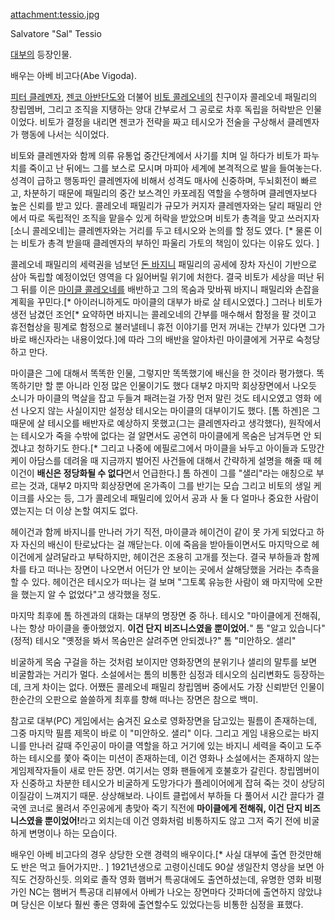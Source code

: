 attachment:tessio.jpg

Salvatore "Sal" Tessio

[[대부]]의 등장인물.

배우는 아베 비고다(Abe Vigoda).

[[피터 클레멘자]], [[젠코 아반단도]]와 더불어 [[비토 콜레오네]]의 친구이자 콜레오네 패밀리의 창립멤버, 그리고 조직을 지탱하는 양대 간부로서 그 공로로 차후 독립을 허락받은 인물이었다. 비토가 결정을 내리면 젠코가 전략을 짜고 테시오가 전술을 구상해서 클레멘자가 행동에 나서는 식이었다.

비토와 클레멘자와 함께 의류 유통업 중간단계에서 사기를 치며 일 하다가 비토가 파누치를 죽이고 난 뒤에느 그를 보스로 모시며 마피아 세계에 본격적으로 발을 들여놓는다. 
성격이 급하고 행동파인 클레멘자에 비해서 성격도 매사에 신중하며, 두뇌회전이 빠르고, 차분하기 때문에 패밀리의 중간 보스격인 카포레짐 역할을 수행하며 클레멘자보다 높은 신뢰를 받고 있다. 콜레오네 패밀리가 규모가 커지자 클레멘자와는 달리 패밀리 안에서 따로 독립적인 조직을 맡을수 있게 허락을 받았으며 비토가 총격을 맞고 쓰러지자 [소니 콜레오네]는 클레멘자와는 거리를 두고 테시오와 논의를 할 정도 였다. [* 물론 이는 비토가 총격 받을때 클레멘자의 부하인 파울리 가토의 책임이 있다는 이유도 있다. ]

콜레오네 패밀리의 세력권을 넘보던 [[돈 바지니]] 패밀리의 공세에 장차 자신이 기반으로 삼아 독립할 예정이었던 영역을 다 잃어버릴 위기에 처한다. 결국 비토가 세상을 떠난 뒤 그 뒤를 이은 [[마이클 콜레오네]]를 배반하고 그의 목숨과 맞바꿔 바지니 패밀리와 손잡을 계획을 꾸민다.[* 아이러니하게도 마이클의 대부가 바로 살 테시오였다.] 그러나 비토가 생전 남겼던 조언[* 요약하면 바지니는 콜레오네의 간부를 매수해서 함정을 팔 것이고 휴전협상을 핑계로 함정으로 불러낼테니 휴전 이야기를 먼저 꺼내는 간부가 있다면 그가 바로 배신자라는 내용이었다.]에 따라 그의 배반을 알아차린 마이클에게 거꾸로 숙청당하고 만다.

마이클은 그에 대해서 똑똑한 인물, 그렇지만 똑똑했기에 배신을 한 것이라 평가했다. 똑똑하기만 할 뿐 아니라 인정 많은 인물이기도 했다 대부2 마지막 회상장면에서 나오듯 소니가 마이클의 멱살을 잡고 두들겨 패려는걸 가장 먼저 말린 것도 테시오였고 영화 에선 나오지 않는 사실이지만 설정상 테시오는 마이클의 대부이기도 했다. [톰 하겐]은 그 때문에 살 테시오를 배반자로 예상하지 못했고(그는 클레멘자라고 생각했다), 원작에서는 테시오가 죽을 수밖에 없다는 걸 알면서도 공연히 마이클에게 목숨은 남겨두면 안 되겠냐고 청하기도 한다.[* 그리고 나중에 에필로그에서 마이클을 놔두고 아이들과 도망간 케이 아담스를 데려올 때 지금까지 벌어진 사건들에 대해서 간략하게 설명을 해줄 때 헤이건이 '''배신은 정당화될 수 없다'''면서 언급한다.]
톰 하겐이 그를 "샐리"라는 애칭으로 부르는 것과, 대부2 마지막 회상장면에 온가족이 그를 반기는 모습 그리고 비토의 생일 케이크를 사오는 등, 그가 콜레오네 패밀리에 있어서 공과 사 둘 다 얼마나 중요한 사람이였는지는 더 이상 논할 여지도 없다.

헤이건과 함께 바지니를 만나러 가기 직전, 마이클과 헤이건이 같이 못 가게 되었다고 하자 자신의 배신이 탄로났다는 걸 깨닫는다. 이에 죽음을 받아들이면서도 마지막으로 헤이건에게 살려달라고 부탁하지만, 헤이건은 조용히 고개를 젓는다. 결국 부하들과 함께 차를 타고 떠나는 장면이 나오면서 어딘가 안 보이는 곳에서 살해당했을 거라는 추측을 할 수 있다. 헤이건은 테시오가 떠나는 걸 보며 "그토록 유능한 사람이 왜 마지막에 오판을 했는지 알 수 없었다"고 생각했을 정도.

마지막 최후에 톰 하겐과의 대화는 대부의 명장면 중 하나.
테시오  "마이클에게 전해줘, 나는 항상 마이클을 좋아했었지. '''이건 단지 비즈니스였을 뿐이었어.'''"
톰  "알고 있습니다"
(정적)
테시오  "옛정을 봐서 목숨만은 살려주면 안되겠나?"
톰  "미안하오. 샐리"

비굴하게 목숨 구걸을 하는 것처럼 보이지만 영화장면의 분위기나 샐리의 말투를 보면 비굴함과는 거리가 멀다.  
소설에서는 톰의 비통한 심정과 테시오의 심리변화도 등장하는데, 크게 차이는 없다.
어쨌든 콜레오네 패밀리 창립멤버 중에서도 가장 신뢰받던 인물이 한순간의 오판으로 쓸쓸하게 최후를 향해 떠나는 장면은 참으로 백미.

참고로 대부(PC) 게임에서는 숨겨진 요소로 영화장면을 담고있는 필름이 존재하는데, 그중 마지막 필름 제목이 바로 이 "미안하오. 샐리" 이다. 그리고 게임 내용으로는 바지니를 만나러 갈때 주인공이 마이클 역할을 하고 거기에 있는 바지니 세력을 죽이고 도주하는 테시오를 쫓아 죽이는 미션이 존재하는데, 이건 영화나 소설에서는 존재하지 않는 게임제작자들이 새로 만든 장면.
여기서는 영화 팬들에게 호불호가 갈린다. 창립멤버이자 신중하고 차분한 테시오가 비굴하게 도망가다가 플레이어에게 잡혀 죽는 것이 상당히 이질감이 느껴지기 때문. 상상해보라. 나이트 클럽에서 부하들 다 풀어서 시간 끌다가 결국엔 코너로 몰려서 주인공에게 총맞아 죽기 직전에 '''마이클에게 전해줘, 이건 단지 비즈니스였을 뿐이었어!'''라고 외치는데 이건 영화처럼 비통하지도 않고 그저 죽기 전에 비굴하게 변명이나 하는 모습이다.  

배우인 아베 비고다의 경우 상당한 오랜 경력의 배우이다.[* 사실 대부에 출연 한것만해도 반은 먹고 들어가지만.. ]
1921년생으로 고령이신데도 90살 생일잔치 영상을 보면 아직도 건장하신듯.
의외로 졸작 영화 햄버거 특공대에도 출연하셨는데, 유명한 영화 비평가인 NC는 햄버거 특공대 리뷰에서 아베가 나오는 장면마다 갓파더에 출연하지 않았냐며 당신은 이보다 훨씬 좋은 영화에 출연할수도 있었다는등 비통한 심정을 표했다.
